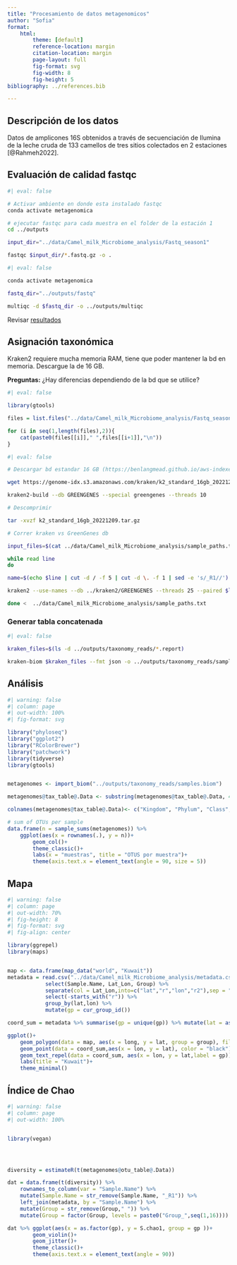 ```yaml
---
title: "Procesamiento de datos metagenomicos"
author: "Sofia"
format: 
    html:
        theme: [default]
        reference-location: margin
        citation-location: margin
        page-layout: full
        fig-format: svg
        fig-width: 8
        fig-height: 5
bibliography: ../references.bib

---
```


## Descripción de los datos

Datos de amplicones 16S obtenidos a través de secuenciación de Ilumina de la leche cruda de 133 camellos de tres sitios colectados en 2 estaciones [@Rahmeh2022]. 

## Evaluación de calidad fastqc

```bash
#| eval: false

# Activar ambiente en donde esta instalado fastqc
conda activate metagenomica

# ejecutar fastqc para cada muestra en el folder de la estación 1
cd ../outputs

input_dir="../data/Camel_milk_Microbiome_analysis/Fastq_season1"

fastqc $input_dir/*.fastq.gz -o .

```

```bash
#| eval: false

conda activate metagenomica

fastq_dir="../outputs/fastq"

multiqc -d $fastq_dir -o ../outputs/multiqc
```

Revisar [resultados](outputs/multiqc/multiqc_report.html)


## Asignación taxonómica

Kraken2 requiere mucha memoria RAM, tiene que poder mantener la bd en memoria. Descargue la de 16 GB. 

**Preguntas:** ¿Hay diferencias dependiendo de la bd que se utilice?

```r
#| eval: false

library(gtools)

files = list.files("../data/Camel_milk_Microbiome_analysis/Fastq_season1", pattern = ".fastq.gz", full.names = T) %>% mixedsort()

for (i in seq(1,length(files),2)){
    cat(paste0(files[[i]]," ",files[[i+1]],"\n"))
}
```

```bash
#| eval: false

# Descargar bd estandar 16 GB (https://benlangmead.github.io/aws-indexes/k2)

wget https://genome-idx.s3.amazonaws.com/kraken/k2_standard_16gb_20221209.tar.gz

kraken2-build --db GREENGENES --special greengenes --threads 10

# Descomprimir

tar -xvzf k2_standard_16gb_20221209.tar.gz

# Correr kraken vs GreenGenes db

input_files=$(cat ../data/Camel_milk_Microbiome_analysis/sample_paths.txt)

while read line
do 

name=$(echo $line | cut -d / -f 5 | cut -d \. -f 1 | sed -e 's/_R1//')

kraken2 --use-names --db ../kraken2/GREENGENES --threads 25 --paired $line --output ../outputs/taxonomy_reads/$name.kraken --report ../outputs/taxonomy_reads/$name.report

done <  ../data/Camel_milk_Microbiome_analysis/sample_paths.txt

```

### Generar tabla concatenada

```bash
#| eval: false

kraken_files=$(ls -d ../outputs/taxonomy_reads/*.report)

kraken-biom $kraken_files --fmt json -o ../outputs/taxonomy_reads/samples.biom

```


## Análisis 


```r
#| warning: false
#| column: page
#| out-width: 100%
#| fig-format: svg

library("phyloseq")
library("ggplot2")
library("RColorBrewer")
library("patchwork")
library(tidyverse)
library(gtools)


metagenomes <- import_biom("../outputs/taxonomy_reads/samples.biom")

metagenomes@tax_table@.Data <- substring(metagenomes@tax_table@.Data, 4)

colnames(metagenomes@tax_table@.Data)<- c("Kingdom", "Phylum", "Class", "Order", "Family", "Genus", "Species")

# sum of OTUs per sample
data.frame(n = sample_sums(metagenomes)) %>% 
    ggplot(aes(x = rownames(.), y = n))+
        geom_col()+
        theme_classic()+
        labs(x = "muestras", title = "OTUS por muestra")+
        theme(axis.text.x = element_text(angle = 90, size = 5))
```


## Mapa 

```r
#| warning: false
#| column: page
#| out-width: 70%
#| fig-height: 8
#| fig-format: svg
#| fig-align: center

library(ggrepel)
library(maps)


map <- data.frame(map_data("world", "Kuwait"))
metadata = read.csv("../data/Camel_milk_Microbiome_analysis/metadata.csv", header = T) %>% 
            select(Sample.Name, Lat_Lon, Group) %>%
            separate(col = Lat_Lon,into=c("lat","r","lon","r2"),sep = " ") %>%
            select(-starts_with("r")) %>% 
            group_by(lat,lon) %>% 
            mutate(gp = cur_group_id()) 

coord_sum = metadata %>% summarise(gp = unique(gp)) %>% mutate(lat = as.numeric(lat), lon = as.numeric(lon))

ggplot()+
    geom_polygon(data = map, aes(x = long, y = lat, group = group), fill = NA, color = "black")+
    geom_point(data = coord_sum,aes(x = lon, y = lat), color = "black")+
    geom_text_repel(data = coord_sum, aes(x = lon, y = lat,label = gp))+
    labs(title = "Kuwait")+
    theme_minimal()

```

## Índice de Chao 

```r
#| warning: false
#| column: page
#| out-width: 100%


library(vegan)




diversity = estimateR(t(metagenomes@otu_table@.Data))

dat = data.frame(t(diversity)) %>% 
    rownames_to_column(var = "Sample.Name") %>% 
    mutate(Sample.Name = str_remove(Sample.Name, "_R1")) %>%
    left_join(metadata, by = "Sample.Name") %>%
    mutate(Group = str_remove(Group," ")) %>%
    mutate(Group = factor(Group, levels = paste0("Group_",seq(1,16))))

dat %>% ggplot(aes(x = as.factor(gp), y = S.chao1, group = gp ))+
        geom_violin()+
        geom_jitter()+
        theme_classic()+
        theme(axis.text.x = element_text(angle = 90))

```




